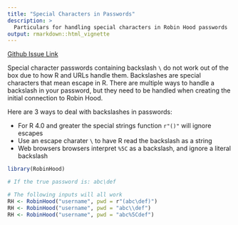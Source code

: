 ```yaml
---
title: "Special Characters in Passwords"
description: >
  Particulars for handling special characters in Robin Hood passwords
output: rmarkdown::html_vignette
---
```


[Github Issue Link](https://github.com/JestonBlu/RobinHood/issues/99)

Special character passwords containing backslash `\` do not work out of the box due to how R and URLs handle them. Backslashes are special characters that mean escape in R. There are multiple ways to handle a backslash in your password, but they need to be handled when creating the initial connection to Robin Hood.

Here are 3 ways to deal with backslashes in passwords:

  - For R 4.0 and greater the special strings function `r"()"` will ignore escapes
  - Use an escape charater `\` to have R read the backslash as a string
  - Web browsers browsers interpret `%5C` as a backslash, and ignore a literal backslash


```r
library(RobinHood)

# If the true password is: abc\def

# The following inputs will all work
RH <- RobinHood("username", pwd = r"(abc\def)")
RH <- RobinHood("username", pwd = "abc\\def")
RH <- RobinHood("username", pwd = "abc%5Cdef")
```
